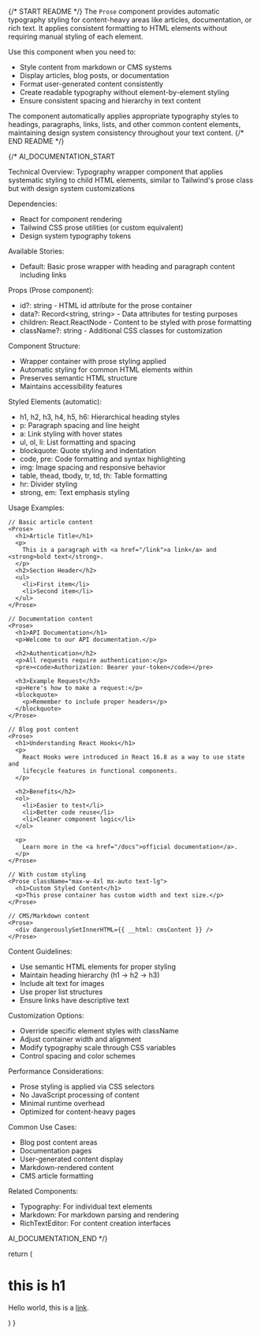 
{/* START README */}
The `Prose` component provides automatic typography styling for content-heavy areas like articles, documentation, or rich text. It applies consistent formatting to HTML elements without requiring manual styling of each element.

Use this component when you need to:
- Style content from markdown or CMS systems
- Display articles, blog posts, or documentation
- Format user-generated content consistently
- Create readable typography without element-by-element styling
- Ensure consistent spacing and hierarchy in text content

The component automatically applies appropriate typography styles to headings, paragraphs, links, lists, and other common content elements, maintaining design system consistency throughout your text content.
{/* END README */}

{/*
AI_DOCUMENTATION_START

Technical Overview: Typography wrapper component that applies systematic styling to child HTML elements, similar to Tailwind's prose class but with design system customizations

Dependencies:
- React for component rendering
- Tailwind CSS prose utilities (or custom equivalent)
- Design system typography tokens

Available Stories:
- Default: Basic prose wrapper with heading and paragraph content including links

Props (Prose component):
- id?: string - HTML id attribute for the prose container
- data?: Record<string, string> - Data attributes for testing purposes
- children: React.ReactNode - Content to be styled with prose formatting
- className?: string - Additional CSS classes for customization

Component Structure:
- Wrapper container with prose styling applied
- Automatic styling for common HTML elements within
- Preserves semantic HTML structure
- Maintains accessibility features

Styled Elements (automatic):
- h1, h2, h3, h4, h5, h6: Hierarchical heading styles
- p: Paragraph spacing and line height
- a: Link styling with hover states
- ul, ol, li: List formatting and spacing
- blockquote: Quote styling and indentation
- code, pre: Code formatting and syntax highlighting
- img: Image spacing and responsive behavior
- table, thead, tbody, tr, td, th: Table formatting
- hr: Divider styling
- strong, em: Text emphasis styling

Usage Examples:
```tsx
// Basic article content
<Prose>
  <h1>Article Title</h1>
  <p>
    This is a paragraph with <a href="/link">a link</a> and <strong>bold text</strong>.
  </p>
  <h2>Section Header</h2>
  <ul>
    <li>First item</li>
    <li>Second item</li>
  </ul>
</Prose>

// Documentation content
<Prose>
  <h1>API Documentation</h1>
  <p>Welcome to our API documentation.</p>
  
  <h2>Authentication</h2>
  <p>All requests require authentication:</p>
  <pre><code>Authorization: Bearer your-token</code></pre>
  
  <h3>Example Request</h3>
  <p>Here's how to make a request:</p>
  <blockquote>
    <p>Remember to include proper headers</p>
  </blockquote>
</Prose>

// Blog post content
<Prose>
  <h1>Understanding React Hooks</h1>
  <p>
    React Hooks were introduced in React 16.8 as a way to use state and 
    lifecycle features in functional components.
  </p>
  
  <h2>Benefits</h2>
  <ol>
    <li>Easier to test</li>
    <li>Better code reuse</li>
    <li>Cleaner component logic</li>
  </ol>
  
  <p>
    Learn more in the <a href="/docs">official documentation</a>.
  </p>
</Prose>

// With custom styling
<Prose className="max-w-4xl mx-auto text-lg">
  <h1>Custom Styled Content</h1>
  <p>This prose container has custom width and text size.</p>
</Prose>

// CMS/Markdown content
<Prose>
  <div dangerouslySetInnerHTML={{ __html: cmsContent }} />
</Prose>
```

Content Guidelines:
- Use semantic HTML elements for proper styling
- Maintain heading hierarchy (h1 → h2 → h3)
- Include alt text for images
- Use proper list structures
- Ensure links have descriptive text

Customization Options:
- Override specific element styles with className
- Adjust container width and alignment
- Modify typography scale through CSS variables
- Control spacing and color schemes

Performance Considerations:
- Prose styling is applied via CSS selectors
- No JavaScript processing of content
- Minimal runtime overhead
- Optimized for content-heavy pages

Common Use Cases:
- Blog post content areas
- Documentation pages
- User-generated content display
- Markdown-rendered content
- CMS article formatting

Related Components:
- Typography: For individual text elements
- Markdown: For markdown parsing and rendering
- RichTextEditor: For content creation interfaces

AI_DOCUMENTATION_END
*/}

  return (
    <Prose>
      <h1>this is h1</h1>
      <p>
        Hello world, this is a <a href="/?story=prose--default">link</a>.
      </p>
    </Prose>
  )
}
